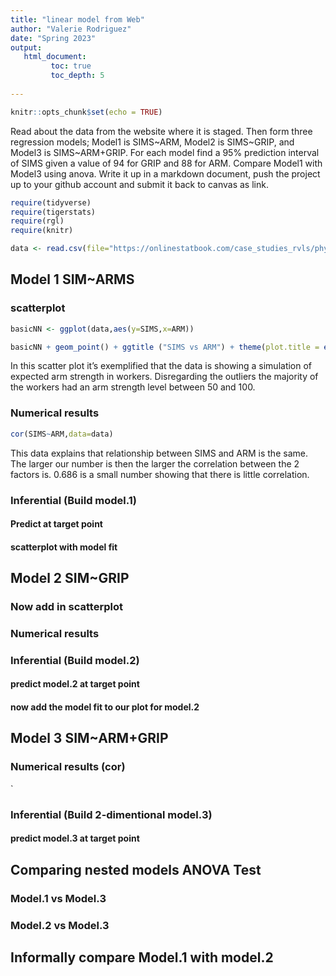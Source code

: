```yaml
---
title: "linear model from Web"
author: "Valerie Rodriguez"
date: "Spring 2023"
output:
   html_document:
         toc: true
         toc_depth: 5
        
---
```


```r
knitr::opts_chunk$set(echo = TRUE)
```

Read about the data from the website where it is staged.  Then form three regression models; Model1 is SIMS~ARM, Model2 is SIMS~GRIP, and Model3 is SIMS~ARM+GRIP. For each model find a 95% prediction interval of SIMS given a value of 94  for GRIP and 88 for ARM. Compare Model1 with Model3 using anova. Write it up in a markdown document, push the project up to your github account and submit it back to canvas as link. 

 


```r
require(tidyverse)
require(tigerstats)
require(rgl)
require(knitr)

```

```r
data <- read.csv(file="https://onlinestatbook.com/case_studies_rvls/physical_strength/data.txt",sep="",header=TRUE)  

```

## Model 1 SIM~ARMS




### scatterplot

```r
basicNN <- ggplot(data,aes(y=SIMS,x=ARM))
```

```r
basicNN + geom_point() + ggtitle ("SIMS vs ARM") + theme(plot.title = element_text(hjust = 0.5, size=20))
```

In this scatter plot it's exemplified that the data is showing a simulation of expected arm strength in workers. Disregarding the outliers the majority of the workers had an arm strength level between 50 and 100.


### Numerical results

```r
cor(SIMS~ARM,data=data)
```

This data explains that relationship between SIMS and ARM is the same. The larger our number is then the larger the correlation between the 2 factors is. 0.686 is a small number showing that there is little correlation.


### Inferential  (Build model.1)




#### Predict at target point





#### scatterplot with model fit
  
  
  
  

## Model 2 SIM~GRIP





### Now add in scatterplot





### Numerical results 





### Inferential  (Build model.2)
  
  
  
  

#### predict model.2 at target point




#### now add the model fit to our plot for model.2
  




## Model 3 SIM~ARM+GRIP






### Numerical results (cor)

`
  
  
  
### Inferential  (Build 2-dimentional model.3)





#### predict model.3 at target point
  





## Comparing nested models ANOVA Test





### Model.1 vs Model.3





### Model.2 vs Model.3






## Informally compare Model.1 with model.2

